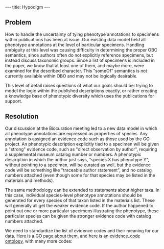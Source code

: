 ---
title: Hypodigm
---

==Problem==
How to handle the uncertainty of tying phenotype annotations to specimens within publications has been at issue.  Our existing data model held all phenotype annotations at the level of particular specimens.  Handling ambiguity at this level was causing difficulty in determining the proper OBO semantics, since authors often do not explicitly reference specimens, but instead discuss taxonomic groups.  Since a list of specimens is included in the paper, we know that at least one of them, and maybe more, were examined for the described character.  This "someOf" semantics is not currently available within OBO and may not be logically desirable.

This level of detail raises questions of what our goals should be: trying to model the logic within the published descriptions exactly, or rather creating a knowledge base of phenotypic diversity which uses the publications for support.

==Resolution==
Our discussion at the Biocuration meeting led to a new data model in which all phenotype annotations are expressed as properties of species.  Any annotation is assigned an evidence code such as those used by the GO project.  An phenotypic description explicitly tied to a specimen will be given a "strong" evidence code, such as "direct observation by author", requiring a supplemental museum catalog number or numbers.  A phenotypic description in which the author just says, "species X has phenotype Y", without pointing to a specimen, will be curated as well, but the evidence code will be something like "traceable author statement", and no catalog numbers attached (even though some for that species may be listed in the materials and methods).

The same methodology can be extended to statements about higher taxa.  In this case, individual species-level phenotype annotations should be generated for every species of that taxon listed in the materials list.  These will generally all get the weaker evidence code.  If the author happened to point out one or more particular specimens illustrating the phenotype, these particular species can be given the stronger evidence code with catalog numbers attached.

We need to standardize the list of evidence codes and their meaning for our data.  Here is a [http://www.geneontology.org/GO.evidence.shtml GO page about them], and here is [http://obofoundry.org/cgi-bin/detail.cgi?id=evidence_code an evidence_code ontology], with many more codes: